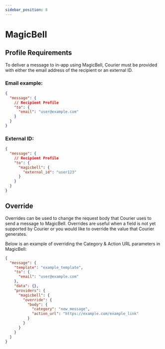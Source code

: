 ```yaml
---
sidebar_position: 8
---
```


# MagicBell

## Profile Requirements

To deliver a message to in-app using MagicBell, Courier must be provided with either the email address of the recipient or an external ID.

### Email example:

```json title=JSON
{
  "message": {
    // Recipient Profile
    "to": {
      "email": "user@example.com"
    }
  }
}
```

### External ID:

```json title=JSON
{
  "message": {
    // Recipient Profile
    "to": {
      "magicbell": {
        "external_id": "user123"
      }
    }
  }
}
```

## Override

Overrides can be used to change the request body that Courier uses to send a message to MagicBell. Overrides are useful when a field is not yet supported by Courier or you would like to override the value that Courier generates.

Below is an example of overriding the Category & Action URL parameters in MagicBell:

```json title=JSON
{
  "message": {
    "template": "example_template",
    "to": {
      "email": "user@example.com"
    },
    "data": {},
    "providers": {
      "magicbell": {
        "override": {
          "body": {
            "category": "new_message",
            "action_url": "https://example.com/example_link"
          }
        }
      }
    }
  }
}
```
